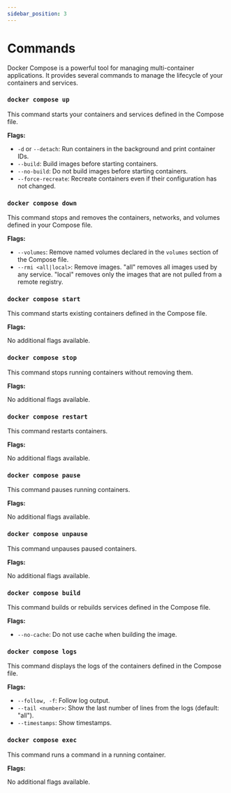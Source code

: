 ```yaml
---
sidebar_position: 3
---
```


# Commands

Docker Compose is a powerful tool for managing multi-container applications. It provides several commands to manage the lifecycle of your containers and services.


### `docker compose up`

This command starts your containers and services defined in the Compose file.

**Flags:**

- `-d` or `--detach`: Run containers in the background and print container IDs.
- `--build`: Build images before starting containers.
- `--no-build`: Do not build images before starting containers.
- `--force-recreate`: Recreate containers even if their configuration has not changed.

### `docker compose down`

This command stops and removes the containers, networks, and volumes defined in your Compose file.

**Flags:**

- `--volumes`: Remove named volumes declared in the `volumes` section of the Compose file.
- `--rmi <all|local>`: Remove images. "all" removes all images used by any service. "local" removes only the images that are not pulled from a remote registry.

### `docker compose start`

This command starts existing containers defined in the Compose file.

**Flags:**

No additional flags available.

### `docker compose stop`

This command stops running containers without removing them.

**Flags:**

No additional flags available.

### `docker compose restart`

This command restarts containers.

**Flags:**

No additional flags available.

### `docker compose pause`

This command pauses running containers.

**Flags:**

No additional flags available.

### `docker compose unpause`

This command unpauses paused containers.

**Flags:**

No additional flags available.

### `docker compose build`

This command builds or rebuilds services defined in the Compose file.

**Flags:**

- `--no-cache`: Do not use cache when building the image.


### `docker compose logs`

This command displays the logs of the containers defined in the Compose file.

**Flags:**

- `--follow, -f`: Follow log output.
- `--tail <number>`: Show the last number of lines from the logs (default: "all").
- `--timestamps`: Show timestamps.

### `docker compose exec`

This command runs a command in a running container.

**Flags:**

No additional flags available.